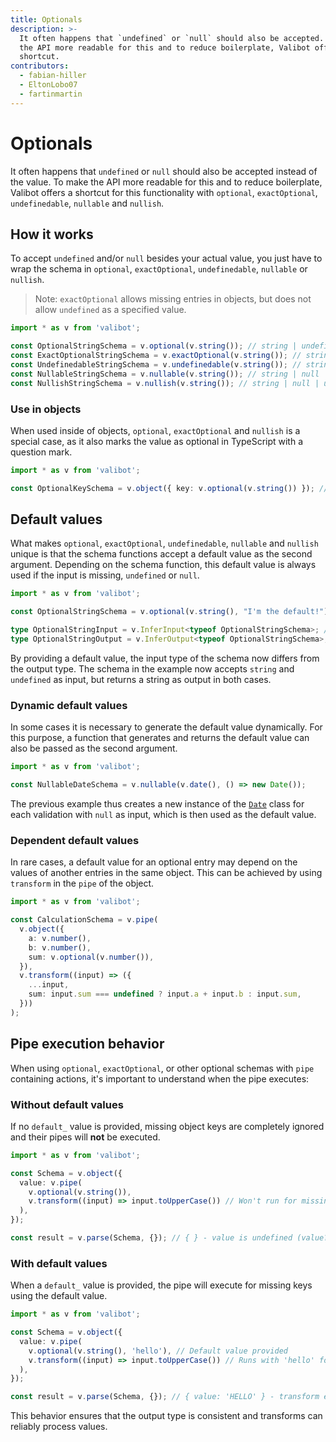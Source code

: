 ```yaml
---
title: Optionals
description: >-
  It often happens that `undefined` or `null` should also be accepted. To make
  the API more readable for this and to reduce boilerplate, Valibot offers a
  shortcut.
contributors:
  - fabian-hiller
  - EltonLobo07
  - fartinmartin
---
```



# Optionals

It often happens that `undefined` or `null` should also be accepted instead of the value. To make the API more readable for this and to reduce boilerplate, Valibot offers a shortcut for this functionality with <Link href="/api/optional/">`optional`</Link>, <Link href="/api/exactOptional/">`exactOptional`</Link>, <Link href="/api/undefinedable/">`undefinedable`</Link>, <Link href="/api/nullable/">`nullable`</Link> and <Link href="/api/nullish/">`nullish`</Link>.

## How it works

To accept `undefined` and/or `null` besides your actual value, you just have to wrap the schema in <Link href="/api/optional/">`optional`</Link>, <Link href="/api/exactOptional/">`exactOptional`</Link>, <Link href="/api/undefinedable/">`undefinedable`</Link>, <Link href="/api/nullable/">`nullable`</Link> or <Link href="/api/nullish/">`nullish`</Link>.

> Note: <Link href="/api/exactOptional/">`exactOptional`</Link> allows missing entries in objects, but does not allow `undefined` as a specified value.

```ts
import * as v from 'valibot';

const OptionalStringSchema = v.optional(v.string()); // string | undefined
const ExactOptionalStringSchema = v.exactOptional(v.string()); // string
const UndefinedableStringSchema = v.undefinedable(v.string()); // string | undefined
const NullableStringSchema = v.nullable(v.string()); // string | null
const NullishStringSchema = v.nullish(v.string()); // string | null | undefined
```

### Use in objects

When used inside of objects, <Link href="/api/optional/">`optional`</Link>, <Link href="/api/exactOptional/">`exactOptional`</Link> and <Link href="/api/nullish/">`nullish`</Link> is a special case, as it also marks the value as optional in TypeScript with a question mark.

```ts
import * as v from 'valibot';

const OptionalKeySchema = v.object({ key: v.optional(v.string()) }); // { key?: string | undefined }
```

## Default values

What makes <Link href="/api/optional/">`optional`</Link>, <Link href="/api/exactOptional/">`exactOptional`</Link>, <Link href="/api/undefinedable/">`undefinedable`</Link>, <Link href="/api/nullable/">`nullable`</Link> and <Link href="/api/nullish/">`nullish`</Link> unique is that the schema functions accept a default value as the second argument. Depending on the schema function, this default value is always used if the input is missing, `undefined` or `null`.

```ts
import * as v from 'valibot';

const OptionalStringSchema = v.optional(v.string(), "I'm the default!");

type OptionalStringInput = v.InferInput<typeof OptionalStringSchema>; // string | undefined
type OptionalStringOutput = v.InferOutput<typeof OptionalStringSchema>; // string
```

By providing a default value, the input type of the schema now differs from the output type. The schema in the example now accepts `string` and `undefined` as input, but returns a string as output in both cases.

### Dynamic default values

In some cases it is necessary to generate the default value dynamically. For this purpose, a function that generates and returns the default value can also be passed as the second argument.

```ts
import * as v from 'valibot';

const NullableDateSchema = v.nullable(v.date(), () => new Date());
```

The previous example thus creates a new instance of the [`Date`](https://developer.mozilla.org/en-US/docs/Web/JavaScript/Reference/Global_Objects/Date) class for each validation with `null` as input, which is then used as the default value.

### Dependent default values

In rare cases, a default value for an optional entry may depend on the values of another entries in the same object. This can be achieved by using <Link href="/api/transform/">`transform`</Link> in the <Link href="/api/pipe/">`pipe`</Link> of the object.

```ts
import * as v from 'valibot';

const CalculationSchema = v.pipe(
  v.object({
    a: v.number(),
    b: v.number(),
    sum: v.optional(v.number()),
  }),
  v.transform((input) => ({
    ...input,
    sum: input.sum === undefined ? input.a + input.b : input.sum,
  }))
);
```

## Pipe execution behavior

When using <Link href="/api/optional/">`optional`</Link>, <Link href="/api/exactOptional/">`exactOptional`</Link>, or other optional schemas with <Link href="/api/pipe/">`pipe`</Link> containing actions, it's important to understand when the pipe executes:

### Without default values

If no `default_` value is provided, missing object keys are completely ignored and their pipes will **not** be executed.

```ts
import * as v from 'valibot';

const Schema = v.object({
  value: v.pipe(
    v.optional(v.string()),
    v.transform((input) => input.toUpperCase()) // Won't run for missing keys
  ),
});

const result = v.parse(Schema, {}); // { } - value is undefined (value?: string | undefined)
```

### With default values

When a `default_` value is provided, the pipe will execute for missing keys using the default value.

```ts
import * as v from 'valibot';

const Schema = v.object({
  value: v.pipe(
    v.optional(v.string(), 'hello'), // Default value provided
    v.transform((input) => input.toUpperCase()) // Runs with 'hello' for missing keys
  ),
});

const result = v.parse(Schema, {}); // { value: 'HELLO' } - transform executed
```

This behavior ensures that the output type is consistent and transforms can reliably process values.
